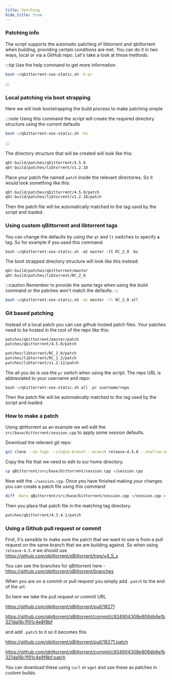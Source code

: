 ```yaml
---
title: Patching
hide_title: true
---
```



### Patching info

The script supports the automatic patching of libtorrent and qbittorrent when building, providing certain conditions are met. You can do it in two ways, local or via a GitHub repo. Let's take a look at these methods.

:::tip
Use the help command to get more information

```bash
bash ~/qbittorrent-nox-static.sh -h-pr
```

:::

### Local patching via boot strapping

Here we will look bootstrapping the build process to make patching simple

:::note
Using this command the script will create the required directory structure using the current defaults

```bash
bash ~/qbittorrent-nox-static.sh -bs
```

:::

The directory structure that will be created will look like this:

```bash
qbt-build/patches/qbittorrent/4.5.0
qbt-build/patches/libtorrent/v1.2.18
```

Place your patch file named `patch` inside the relevant directories. So it would look something like this:

```bash
qbt-build/patches/qbittorrent/4.5.0/patch
qbt-build/patches/libtorrent/v1.2.18/patch
```

Then the patch file will be automatically matched to the tag used by the script and loaded.

### Using custom qBittorrent and libtorrent tags

You can change the defaults by using the `qt` and `lt` switches to specify a tag. So for example if you used this command:

`bash ~/qbittorrent-nox-static.sh -qt master -lt RC_2_0 -bs`

The boot strapped directory structure will look like this instead:

```bash
qbt-build/patches/qbittorrent/master
qbt-build/patches/libtorrent/RC_2_0
```

:::caution
Remember to provide the same tags when using the build command or the patches won't match the defaults.
:::

```bash
bash ~/qbittorrent-nox-static.sh -qt master -lt RC_2_0 all
```

### Git based patching

Instead of a local patch you can use github hosted patch files. Your patches need to be hosted in the root of the repo like this:

<Tabs>
  <TabItem value="qbittorrent" label="🔹 qbittorrent" default>

```bash
patches/qbittorrent/master/patch
patches/qbittorrent/4.5.0/patch
```

  </TabItem>
  <TabItem value="libtorrent" label="🔹 libtorrent">

```bash
patches/libtorrent/RC_2_0/patch
patches/libtorrent/RC_1_2/patch
patches/libtorrent/v1.2.12/patch
```

  </TabItem>
</Tabs>

The all you do is use the `pr` switch when using the script. The repo URL is abbreviated to your username and repo:

`bash ~/qbittorrent-nox-static.sh all -pr username/repo`

Then the patch file will be automatically matched to the tag used by the script and loaded.

### How to make a patch

Using qbittorrent as an example we will edit the `src/base/bittorrent/session.cpp` to apply some session defaults.

Download the relevant git repo:

```bash
git clone --no-tags --single-branch --branch release-4.5.0 --shallow-submodules --recurse-submodules --depth 1 https://github.com/qbittorrent/qBittorrent.git
```

Copy the file that we need to edit to our home directory.

```bash
cp qBittorrent/src/base/bittorrent/session.cpp ~/session.cpp
```

Now edit the `~/session.cpp`. Once you have finished making your changes you can create a patch file using this command

```bash
diff -Naru qBittorrent/src/base/bittorrent/session.cpp ~/session.cpp > ~/patch
```

Then you place that patch file in the matching tag directory.

```bash
patches/qbittorrent/4.3.4.1/patch
```

### Using a Github pull request or commit

First, it's sensible to make sure the patch that we want to use is from a pull request on the same branch that we are building against. So when using `release-4.5.0` we should use https://github.com/qbittorrent/qBittorrent/tree/v4_5_x

You can see the branches for qBittorrent here - https://github.com/qbittorrent/qBittorrent/branches

When you are on a commit or pull request you simply add `.patch` to the end of the url.

So here we take the pull request or commit URL

https://github.com/qbittorrent/qBittorrent/pull/18271

https://github.com/qbittorrent/qBittorrent/commit/c924904308e806db6e1b321da18c1f91c4e8f8bf

and add `.patch` to it so it becomes this

https://github.com/qbittorrent/qBittorrent/pull/18271.patch

https://github.com/qbittorrent/qBittorrent/commit/c924904308e806db6e1b321da18c1f91c4e8f8bf.patch

You can download these using `curl` or `wget` and use these as patches in custom builds.
